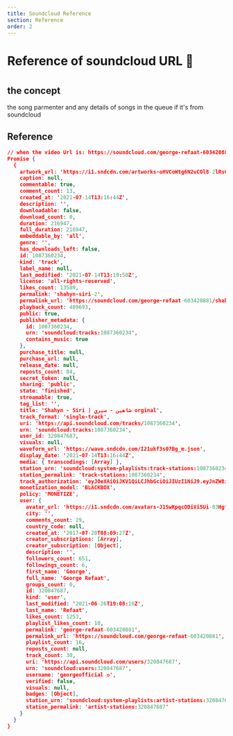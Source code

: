 ```yaml
---
title: Soundcloud Reference
section: Reference
order: 2
---
```

#
#
#
# Reference of soundcloud URL 🧨
#
#
#
## the concept

the song parmenter and any details of songs in the queue if it's from soundcloud

## Reference

```json
// when the video Url is: https://soundcloud.com/george-refaat-603420881/shahyn-siri-2?si=6bc24c0eec2b4dc68d87097f0c665287&utm_source=clipboard&utm_medium=text&utm_campaign=social_sharing
Promise {
  {
    artwork_url: 'https://i1.sndcdn.com/artworks-oHVCoWtg6N2uCOl8-2lRsGg-large.jpg',
    caption: null,
    commentable: true,
    comment_count: 13,
    created_at: '2021-07-14T13:16:44Z',
    description: '',
    downloadable: false,
    download_count: 0,
    duration: 216947,
    full_duration: 216947,
    embeddable_by: 'all',
    genre: '',
    has_downloads_left: false,
    id: 1087360234,
    kind: 'track',
    label_name: null,
    last_modified: '2021-07-14T13:19:50Z',
    license: 'all-rights-reserved',
    likes_count: 13589,
    permalink: 'shahyn-siri-2',
    permalink_url: 'https://soundcloud.com/george-refaat-603420881/shahyn-siri-2',
    playback_count: 409693,
    public: true,
    publisher_metadata: {
      id: 1087360234,
      urn: 'soundcloud:tracks:1087360234',
      contains_music: true
    },
    purchase_title: null,
    purchase_url: null,
    release_date: null,
    reposts_count: 84,
    secret_token: null,
    sharing: 'public',
    state: 'finished',
    streamable: true,
    tag_list: '',
    title: 'Shahyn - Siri | شاهين - سيري orginal',
    track_format: 'single-track',
    uri: 'https://api.soundcloud.com/tracks/1087360234',
    urn: 'soundcloud:tracks:1087360234',
    user_id: 320847687,
    visuals: null,
    waveform_url: 'https://wave.sndcdn.com/I21ukf3s07Bg_m.json',
    display_date: '2021-07-14T13:16:44Z',
    media: { transcodings: [Array] },
    station_urn: 'soundcloud:system-playlists:track-stations:1087360234',
    station_permalink: 'track-stations:1087360234',
    track_authorization: 'eyJ0eXAiOiJKV1QiLCJhbGciOiJIUzI1NiJ9.eyJnZW8iOiJVUyIsInN1YiI6IiIsInJpZCI6ImRhZWUwZTE4LTg1MDItNDgxZi1iZWU4LWQwZjdhMzY1OGI0ZSIsImlhdCI6MTYzOTA4MTY1Mn0.9y7EgRZU4iP-13aSAFXdV68G48o9FQvgSnflRokMX_4',
    monetization_model: 'BLACKBOX',
    policy: 'MONETIZE',
    user: {
      avatar_url: 'https://i1.sndcdn.com/avatars-J1SwKpqcODiVi5Ui-83HgfA-large.jpg',
      city: '',
      comments_count: 29,
      country_code: null,
      created_at: '2017-07-20T08:09:27Z',
      creator_subscriptions: [Array],
      creator_subscription: [Object],
      description: '',
      followers_count: 651,
      followings_count: 6,
      first_name: 'George',
      full_name: 'George Refaat',
      groups_count: 0,
      id: 320847687,
      kind: 'user',
      last_modified: '2021-06-26T19:08:16Z',
      last_name: 'Refaat',
      likes_count: 1253,
      playlist_likes_count: 10,
      permalink: 'george-refaat-603420881',
      permalink_url: 'https://soundcloud.com/george-refaat-603420881',
      playlist_count: 16,
      reposts_count: null,
      track_count: 30,
      uri: 'https://api.soundcloud.com/users/320847687',
      urn: 'soundcloud:users:320847687',
      username: 'georgeofficial ✪',
      verified: false,
      visuals: null,
      badges: [Object],
      station_urn: 'soundcloud:system-playlists:artist-stations:320847687',
      station_permalink: 'artist-stations:320847687'
    }
  }
}
```